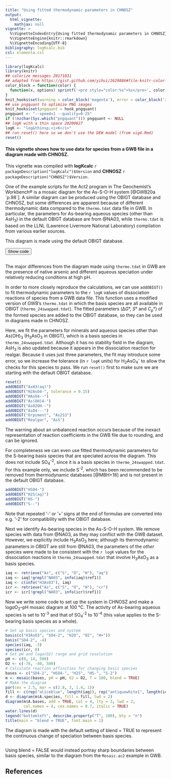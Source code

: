 ```yaml
---
title: "Using fitted thermodynamic parameters in CHNOSZ"
output:
  html_vignette:
    mathjax: null
vignette: >
  %\VignetteIndexEntry{Using fitted thermodynamic parameters in CHNOSZ}
  %\VignetteEngine{knitr::rmarkdown}
  %\VignetteEncoding{UTF-8}
bibliography: logKcalc.bib
csl: elementa.csl
---
```


<style>
/* https://gomakethings.com/how-to-break-an-image-out-of-its-parent-container-with-css/ */
@media (min-width: 700px) {
  .full-width {
    left: 50%;
    margin-left: -50vw;
    margin-right: -50vw;
    max-width: 100vw;
    position: relative;
    right: 50%;
    width: 100vw;
  }
}
@media (min-width: 1020px) {
  .full-width {
    left: 50vw; /* fallback if needed */
    left: calc(50vw - 160px);
    width: 1000px;
    position: relative;
    background-color: #9ecff7;
    padding:10px;
  }
}
/* zero margin around pre blocks (looks more like R console output) */
pre {
  margin-top: 0;
  margin-bottom: 0;
}
</style>

<script>
function myFunction() {
  // https://www.w3schools.com/howto/howto_js_toggle_hide_show.asp
  var x = document.getElementById("myDIV");
  if (x.style.display === "none") {
    x.style.display = "block";
  } else {
    x.style.display = "none";
  }
  // https://stackoverflow.com/questions/10671174/changing-button-text-onclick
  // https://stackoverflow.com/questions/7035842/how-to-change-the-buttons-text-using-javascript
  var elem = document.getElementById("myButton");
  if (elem.innerText=="Hide code") elem.innerText = "Show code";
  else elem.innerText = "Hide code";
}
</script>

```r
library(logKcalc)
library(knitr)
## colorize messages 20171031
## adapted from https://gist.github.com/yihui/2629886#file-knitr-color-msg-rnw
color_block = function(color) {
  function(x, options) sprintf('<pre style="color:%s">%s</pre>', color, x)
}
knit_hooks$set(warning = color_block('magenta'), error = color_block('red'), message = color_block('blue'))
## use pngquant to optimize PNG images
knit_hooks$set(pngquant = hook_pngquant)
pngquant <- "--speed=1 --quality=0-25"
if (!nzchar(Sys.which("pngquant"))) pngquant <- NULL 
## logK with a thin space 20200627
logK <- "log&thinsp;<i>K</i>"
## run reset() here so we don't use the DEW model (from vig4.Rmd)
reset()
```

#### This vignette shows how to use data for species from a GWB file in a diagram made with CHNOSZ.

This vignette was compiled with **logKcalc** `r packageDescription("logKcalc")$Version` and **CHNOSZ** `r packageDescription("CHNOSZ")$Version`.

One of the example scripts for the Act2 program in The Geochemist's Workbench® is a mosaic diagram for the As-S-O-H system [@GWB20a `p.98`].
A similar diagram can be produced using the OBIGT database and CHNOSZ, but some differences are apparent because of different thermodynamic data compared to the `thermo.tdat` data file in GWB.
In particular, the parameters for As-bearing aqueous species (other than AsH~3~) in the default OBIGT database are from @NA03, while `thermo.tdat` is based on the LLNL (Lawrence Livermore National Laboratory) compilation from various earlier sources.

This diagram is made using the default OBIGT database.

<button id="myButton" onclick="myFunction()">Show code</button>
<div id="myDIV" style="display: none">
```r
# R code for As-S-O-H mosaic diagram
# 20200624 jmd first version

# Use default OBIGT database
reset()

# Get As-bearing species in the As-S-O-H system
iaq <- retrieve("As", c("S", "O", "H"), "aq")
icr <- retrieve("As", c("S", "O", "H"), "cr")

# Remove species that don't have the parameters needed for high-T calculations
sout.aq <- subcrt(iaq, T = 100, property = "G")$out
na.aq <- is.na(unlist(sout.aq))
iaq <- iaq[!na.aq]
sout.cr <- subcrt(icr, T = 100, property = "G")$out
na.cr <- is.na(unlist(sout.cr))
icr <- icr[!na.cr]

# Set up basis species and system
basis(c("H3AsO3", "SO4-2", "H2O", "O2", "H+"))
basis("SO4-2", -4)
species(iaq, -3)
species(icr, 0)

# Set pH and loga(O2) range and grid resolution
pH <- c(0, 14, 500)
O2 <- c(-70, -40, 500)

# Calculate affinities for the mosaic diagram
bases <- c("SO4-2", "HSO4-", "HS-", "H2S")
m <- mosaic(bases, pH = pH, O2 = O2, T = 100)

# Make the diagram
par(cex = 2.5, mar = c(2.8, 3, 1.4, 1))
fill <- c(rep("aliceblue", length(iaq)), rep("antiquewhite1", length(icr)))
d <- diagram(m$A.species, fill = fill, lwd = 2)
diagram(m$A.bases, add = TRUE, col = 4, lty = 3, lwd = 2, col.names = 4, cex.names = 0.7, italic = TRUE)
water.lines(d)
legend("bottomleft", describe.property("T", 100), bty = "n")
title(main = "Default OBIGT database", font.main = 1)
```
</div>

```r
```

The major differences from the diagram made using `thermo.tdat` in GWB are the presence of native arsenic and different aqueous speciation under relatively reducing conditions at high pH.

In order to more closely reproduce the calculations, we can use `addOBIGT()` to fit thermodynamic parameters to the `r logK` values of dissociation reactions of species from a GWB data file.
This function uses a modified version of GWB's `thermo.tdat` in which the basis species are all available in OBIGT (`thermo_24swapped.tdat`).
The fitted parameters (Δ*G*°, *S*° and *C~p~*°) of the formed species are added to the OBIGT database, so they can be used in diagrams made in CHNOSZ.

Here, we fit the parameters for minerals and aqueous species other than As(OH)~3~ (H~3~AsO~3~ in OBIGT), which is a basis species in `thermo_24swapped.tdat`.
Although it has no stability field in the diagram, AsH~3~ is also updated because it appears in the dissociation reaction for realgar.
Because it uses just three parameters, the fit may introduce some error, so we increase the tolerance (in `r logK` units) for H~2~AsO~4~^-^ to allow the checks for this species to pass.
We run `reset()` first to make sure we are starting with the default OBIGT database.

```r
reset()
addOBIGT("AsH3(aq)")
addOBIGT("H2AsO4-", tolerance = 0.15)
addOBIGT("HAsO4--")
addOBIGT("As(OH)4-")
addOBIGT("AsO2OH--")
addOBIGT("AsO4---")
addOBIGT("Orpiment", "As2S3")
addOBIGT("Realgar", "AsS")
```

The warning about an unbalanced reaction occurs because of the inexact representation of reaction coefficients in the GWB file due to rounding, and can be ignored.

For completeness we can even use fitted thermodynamic parameters for the S-bearing basis species that are speciated across the diagram.
This does not include SO~4~^-2^, since it is a basis species in `thermo_24swapped.tdat`.
For this example only, we include S^-2^, which has been recommended to be removed from thermodynamic databases [@MBH+18] and is not present in the default OBIGT database.

```r
addOBIGT("HSO4-")
addOBIGT("H2S(aq)")
addOBIGT("HS-")
addOBIGT("S--")
```

Note that repeated '-' or '+' signs at the end of formulas are converted into e.g. '-2' for compatibility with the OBIGT database.

Next we identify As-bearing species in the As-S-O-H system.
We remove species with data from @NA03, as they may conflict with the GWB dataset.
However, we explicitly include H~3~AsO~3~ here; although its thermodynamic parameters in OBIGT are still from @NA03, the parameters of the *other* species were made to be consistent with the `r logK` values for the dissociation reactions in `thermo_24swapped.tdat` that involve H~3~AsO~3~ as a basis species.

```r
iaq <- retrieve("As", c("S", "O", "H"), "aq")
iaq <- iaq[!grepl("NA03", info(iaq)$ref1)]
iaq <- c(info("H3AsO3"), iaq)
icr <- retrieve("As", c("S", "O", "H"), "cr")
icr <- icr[!grepl("NA03", info(icr)$ref1)]
```

Now we write some code to set up the system in CHNOSZ and make a log*a*O~2~--pH mosaic diagram at 100 °C.
The activity of As-bearing aqueous species is set to 10^-3^ and that of SO~4~^-2^ to 10^-4^ (this value applies to the S-bearing basis species as a whole).

```r
# Set up basis species and system
basis(c("H3AsO3", "SO4-2", "H2O", "O2", "H+"))
basis("SO4-2", -4)
species(iaq, -3)
species(icr, 0)
# Set pH and loga(O2) range and grid resolution
pH <- c(0, 14, 500)
O2 <- c(-70, -40, 500)
# Calculate reaction affinities for changing basis species
bases <- c("SO4-2", "HSO4-", "H2S", "HS-", "S-2")
m <- mosaic(bases, pH = pH, O2 = O2, T = 100, blend = TRUE)
# Make the diagram
par(cex = 2.5, mar = c(2.8, 3, 1.4, 1))
fill <- c(rep("aliceblue", length(iaq)), rep("antiquewhite1", length(icr)))
d <- diagram(m$A.species, fill = fill, lwd = 2)
diagram(m$A.bases, add = TRUE, col = 4, lty = 3, lwd = 2,
        col.names = 4, cex.names = 0.7, italic = TRUE)
water.lines(d)
legend("bottomleft", describe.property("T", 100), bty = "n")
title(main = "blend = TRUE", font.main = 1)
```

The diagram is made with the default setting of blend = TRUE to represent the continuous change of speciation between basis species.

```r
```

Using blend = FALSE would instead portray sharp boundaries between basis species, similar to the diagram from the `Mosaic.ac2` example in GWB.

## References
